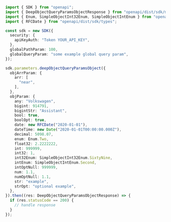 ```typescript showLineNumbers copy filename="Deep Object Query Params Object usage example"
import { SDK } from "openapi";
import { DeepObjectQueryParamsObjectResponse } from "openapi/dist/sdk/models/operations";
import { Enum, SimpleObjectInt32Enum, SimpleObjectIntEnum } from "openapi/dist/sdk/models/shared";
import { RFCDate } from "openapi/dist/sdk/types";

const sdk = new SDK({
  security: {
    apiKeyAuth: "Token YOUR_API_KEY",
  },
  globalPathParam: 100,
  globalQueryParam: "some example global query param",
});

sdk.parameters.deepObjectQueryParamsObject({
  objArrParam: {
    arr: [
      "near",
    ],
  },
  objParam: {
    any: "Volkswagen",
    bigint: 914791,
    bigintStr: "Assistant",
    bool: true,
    boolOpt: true,
    date: new RFCDate("2020-01-01"),
    dateTime: new Date("2020-01-01T00:00:00.000Z"),
    decimal: 5098.07,
    enum: Enum.Two,
    float32: 2.2222222,
    int: 999999,
    int32: 1,
    int32Enum: SimpleObjectInt32Enum.SixtyNine,
    intEnum: SimpleObjectIntEnum.Second,
    intOptNull: 999999,
    num: 1.1,
    numOptNull: 1.1,
    str: "example",
    strOpt: "optional example",
  },
}).then((res: DeepObjectQueryParamsObjectResponse) => {
  if (res.statusCode == 200) {
    // handle response
  }
});
```
